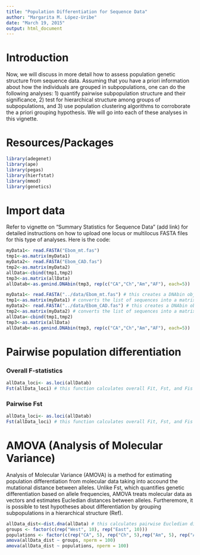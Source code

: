```yaml
---
title: "Population Differentiation for Sequence Data"
author: "Margarita M. López-Uribe"
date: "March 19, 2015"
output: html_document
---
```

Introduction
=========
Now, we will discuss in more detail how to assess population genetic structure from sequence data. Assuming that you have a priori information about how the individuals are grouped in subpopulations, one can do the following analyses: 1) quantify pairwise subpopulation structure and their significance, 2) test for hierarchical structure among groups of subpopulations, and 3) use population clustering algorithms to corroborate the a priori grouping hypothesis. We will go into each of these analyses in this vignette.  


Resources/Packages
=========
```r
library(adegenet)
library(ape)
library(pegas)
library(hierfstat)
library(mmod)
library(genetics)
```

Import data
========
Refer to vignette on "Summary Statistics for Sequence Data" (add link) for detailed instructions on how to upload one locus or multilocus FASTA files for this type of analyses. Here is the code:
```r
myData1<- read.FASTA("Ebom_mt.fas") 
tmp1<-as.matrix(myData1)
myData2<- read.FASTA("Ebom_CAD.fas") 
tmp2<-as.matrix(myData2)
allData<-cbind(tmp1,tmp2)
tmp3<-as.matrix(allData) 
allDatab<-as.genind.DNAbin(tmp3, rep(c("CA","Ch","Am","AF"), each=5)) 
```

```r
myData1<- read.FASTA("../data/Ebom_mt.fas") # this creates a DNAbin object
tmp1<-as.matrix(myData1) # converts the list of sequences into a matrix
myData2<- read.FASTA("../data/Ebom_CAD.fas") # this creates a DNAbin object
tmp2<-as.matrix(myData2) # converts the list of sequences into a matrix
allData<-cbind(tmp1,tmp2)
tmp3<-as.matrix(allData) 
allDatab<-as.genind.DNAbin(tmp3, rep(c("CA","Ch","Am","AF"), each=5))
```

Pairwise population differentiation
========
### Overall F-statistics
```r
allData_loci<- as.loci(allDatab) 
Fst(allData_loci) # this function calculates overall Fit, Fst, and Fis of the dataset
```
### Pairwise Fst
```r
allData_loci<- as.loci(allDatab) 
Fst(allData_loci) # this function calculates overall Fit, Fst, and Fis of the dataset
```

AMOVA (Analysis of Molecular Variance)
========
Analysis of Molecular Variance (AMOVA) is a method for estimating population differentiation from molecular data taking into accound the mutational distance between alleles. Unlike Fst, which quantifies genetic differentiation based on allele frequencies, AMOVA treats molecular data as vectors and estimates Eucledian distances between alleles. Furtheremore, it is possible to test hypotheses about differentiation by grouping subpopulations in a hierarchical structure (Ref).
```r
allData_dist<-dist.dna(allData) # this calculates pairwise Eucledian distances among individuals
groups <- factor(c(rep("West", 10), rep("East", 10)))
populations <- factor(c(rep("CA", 5), rep("Ch", 5),rep("Am", 5), rep("AF", 5)))
amova(allData_dist ~ groups, nperm = 100)
amova(allData_dist ~ populations, nperm = 100)
```

